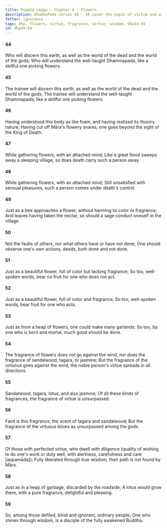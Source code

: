 ```yaml
---
title: Puppha vagga - Chapter 4 - Flowers
description: DhammaPada verses 44 - 59 cover the topic of virtue and wisdom. The fragrance of virtue is compared to the fragrance of flowers, and the virtue of the noble person is said to spread in all directions.
fetter: ignorance
tags: dhp, flowers, virtue, fragrance, virtue, wisdom, dhp44-59
id: dhp44-59
---
```


#### 44

Who will discern this earth,
as well as the world of the dead and the world of the gods;
Who will understand the well-taught Dhammapada,
like a skillful one picking flowers.

#### 45

The trainee will discern this earth,
as well as the world of the dead and the world of the gods;
The trainee will understand the well-taught Dhammapada,
like a skillful one picking flowers.

#### 46

Having understood this body as like foam,
and having realized its illusory nature;
Having cut off Māra's flowery snares,
one goes beyond the sight of the King of Death.

#### 47

While gathering flowers,
with an attached mind;
Like a great flood sweeps away a sleeping village,
so does death carry such a person away.

#### 48

While gathering flowers,
with an attached mind;
Still unsatisfied with sensual pleasures,
such a person comes under death's control.

#### 49

Just as a bee approaches a flower,
without harming its color or fragrance;
And leaves having taken the nectar,
so should a sage conduct oneself in the village.

#### 50

Not the faults of others,
nor what others have or have not done;
One should observe one's own actions,
deeds, both done and not done.

#### 51

Just as a beautiful flower,
full of color but lacking fragrance;
So too, well-spoken words,
bear no fruit for one who does not act.

#### 52

Just as a beautiful flower,
full of color and fragrance;
So too, well-spoken words,
bear fruit for one who acts.

#### 53

Just as from a heap of flowers,
one could make many garlands;
So too, by one who is born and mortal,
much good should be done.

#### 54

The fragrance of flowers does not go against the wind,
nor does the fragrance of sandalwood, tagara, or jasmine;
But the fragrance of the virtuous goes against the wind,
the noble person's virtue spreads in all directions.

#### 55

Sandalwood, tagara,
lotus, and also jasmine;
Of all these kinds of fragrances,
the fragrance of virtue is unsurpassed.

#### 56

Faint is this fragrance,
the scent of tagara and sandalwood;
But the fragrance of the virtuous
blows as unsurpassed among the gods.

#### 57

Of those with perfected virtue,
who dwell with diligence (quality of wishing to do one's work or duty well, with alertness, carefulness and care [appamāda]);
Fully liberated through true wisdom,
their path is not found by Māra.

#### 58

Just as in a heap of garbage,
discarded by the roadside,
A lotus would grow there,
with a pure fragrance, delightful and pleasing.

#### 59

So, among those defiled,
blind and ignorant, ordinary people;
One who shines through wisdom,
is a disciple of the fully awakened Buddha.